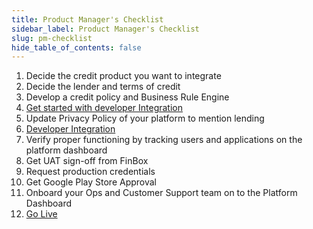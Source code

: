 ```yaml
---
title: Product Manager's Checklist
sidebar_label: Product Manager's Checklist
slug: pm-checklist
hide_table_of_contents: false
---
```


1. Decide the credit product you want to integrate
2. Decide the lender and terms of credit
3. Develop a credit policy and Business Rule Engine
4.   [ Get started with developer Integration ](/get-started)
5.    Update Privacy Policy of your platform to mention lending 
6.   [ Developer Integration ](/embedded-finance)
7.    Verify proper functioning by tracking users and applications on the platform dashboard 
8.    Get UAT sign-off from FinBox 
9.    Request production credentials 
10.    Get Google Play Store Approval 
11.    Onboard your Ops and Customer Support team on to the Platform Dashboard 
12.   [ Go Live ](/go-live)
